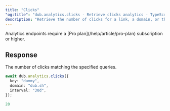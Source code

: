 ```yaml
---
title: "Clicks"
"og:title": "dub.analytics.clicks - Retrieve clicks analytics - TypeScript SDK"
description: "Retrieve the number of clicks for a link, a domain, or the authenticated workspace."
---
```



<Note>
  Analytics endpoints require a [Pro plan](/help/article/pro-plan) subscription
  or higher.
</Note>

<AnalyticsArguments />

## Response

The number of clicks matching the specified queries.

<RequestExample>

```typescript
await dub.analytics.clicks({
  key: "dummy",
  domain: "dub.sh",
  interval: "30d",
});
```

</RequestExample>

<ResponseExample>

```typescript
20
```

</ResponseExample>
